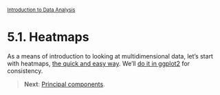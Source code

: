 <style>@import url(style.css);</style>
<small>[Introduction to Data Analysis](index.html)</small>

# 5.1. Heatmaps

As a means of introduction to looking at multidimensional data, let's start with heatmaps, [the quick and easy way](http://flowingdata.com/2010/01/21/how-to-make-a-heatmap-a-quick-and-easy-solution/). We'll [do it in ggplot2](https://learnr.wordpress.com/2010/01/26/ggplot2-quick-heatmap-plotting/) for consistency.

> __Next__: [Principal components](52_pca.html).
